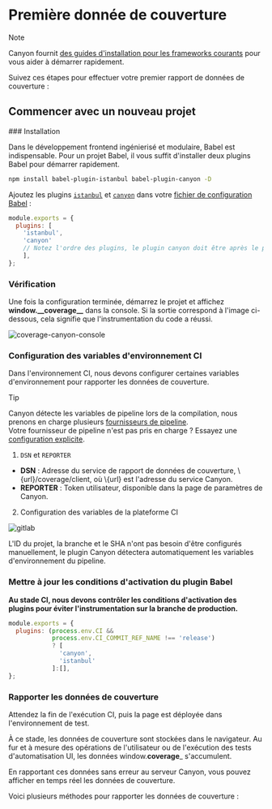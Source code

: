 
# Première donnée de couverture

> [!NOTE]
>
> Canyon fournit [des guides d'installation pour les frameworks courants](/docs/installation/getting-started) pour vous aider à démarrer rapidement.

Suivez ces étapes pour effectuer votre premier rapport de données de couverture :

## Commencer avec un nouveau projet

<Steps>
  ### Installation

Dans le développement frontend ingénierisé et modulaire, Babel est indispensable. Pour un projet Babel, il vous suffit d'installer deux plugins Babel pour démarrer rapidement.

```sh npm2yarn
npm install babel-plugin-istanbul babel-plugin-canyon -D
```

Ajoutez les plugins [`istanbul`](https://www.npmjs.com/package/babel-plugin-istanbul) et [`canyon`](https://www.npmjs.com/package/babel-plugin-canyon) dans votre [fichier de configuration Babel](https://babeljs.io/docs/config-files#configuration-file-types) :

  ```js filename="babel.config.js" {3,4} copy
  module.exports = {
    plugins: [
      'istanbul',
      'canyon'
      // Notez l'ordre des plugins, le plugin canyon doit être après le plugin istanbul
      ],
  };
  ```

### Vérification

Une fois la configuration terminée, démarrez le projet et affichez **window.\_\_coverage\_\_** dans la console. Si la sortie correspond à l'image ci-dessous, cela signifie que l'instrumentation du code a réussi.

 ![coverage-canyon-console](https://cdn.jsdelivr.net/gh/canyon-project/assets/docs/static/docs/getting-started/first-coverage/coverage-canyon-console.png)

### Configuration des variables d'environnement CI

Dans l'environnement CI, nous devons configurer certaines variables d'environnement pour rapporter les données de couverture.

> [!TIP]
>
> Canyon détecte les variables de pipeline lors de la compilation, nous prenons en charge plusieurs [fournisseurs de pipeline](/docs/reference/provider).<br/>Votre fournisseur de pipeline n'est pas pris en charge ? Essayez une [configuration explicite](/docs/ecosystem/babel-plugin-canyon#configuration).


1. `DSN` et `REPORTER`

- **DSN** : Adresse du service de rapport de données de couverture, \\{url}\/coverage/client, où \\{url} est l'adresse du service Canyon.
- **REPORTER** : Token utilisateur, disponible dans la page de paramètres de Canyon.

2. Configuration des variables de la plateforme CI

 ![gitlab](https://cdn.jsdelivr.net/gh/canyon-project/assets/docs/static/docs/getting-started/first-coverage/gitlab-var-config.png)

<Callout type="info" emoji="ℹ️">
  L'ID du projet, la branche et le SHA n'ont pas besoin d'être configurés manuellement, le plugin Canyon détectera automatiquement les variables d'environnement du pipeline.
</Callout>

  ### Mettre à jour les conditions d'activation du plugin Babel

  __Au stade CI, nous devons contrôler les conditions d'activation des plugins pour éviter l'instrumentation sur la branche de production.__

  ```js {2,3} copy
  module.exports = {
    plugins: (process.env.CI &&
              process.env.CI_COMMIT_REF_NAME !== 'release')
              ? [
                'canyon',
                'istanbul'
              ]:[],
  };
  ```

  ### Rapporter les données de couverture

  Attendez la fin de l'exécution CI, puis la page est déployée dans l'environnement de test.

  À ce stade, les données de couverture sont stockées dans le navigateur. Au fur et à mesure des opérations de l'utilisateur ou de l'exécution des tests d'automatisation UI, les données window.__coverage___ s'accumulent.

  En rapportant ces données sans erreur au serveur Canyon, vous pouvez afficher en temps réel les données de couverture.


  Voici plusieurs méthodes pour rapporter les données de couverture :

  <Cards>
  <Cards.Card
    title="Tests d'automatisation UI"
    href="/docs/end-to-end-testing/playwright"
  />
  <Cards.Card
    title="Tests manuels"
    href="/docs/ecosystem/canyon-extension"
  />
</Cards>
</Steps>

